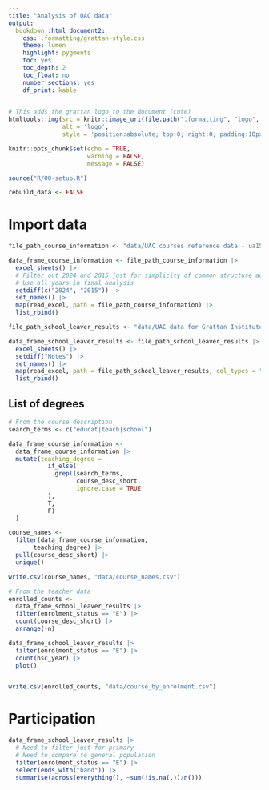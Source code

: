 ```yaml
---
title: "Analysis of UAC data"
output:
  bookdown::html_document2:
    css: .formatting/grattan-style.css
    theme: lumen
    highlight: pygments
    toc: yes
    toc_depth: 2
    toc_float: no
    number_sections: yes
    df_print: kable
---
```


```r
# This adds the grattan logo to the document (cute)
htmltools::img(src = knitr::image_uri(file.path(".formatting", "logo", "GrattanLogo_left.png")), 
               alt = 'logo', 
               style = 'position:absolute; top:0; right:0; padding:10px; height:8%;')
```


```r
knitr::opts_chunk$set(echo = TRUE, 
                      warning = FALSE, 
                      message = FALSE)

source("R/00-setup.R") 

rebuild_data <- FALSE
```

# Import data

```r
file_path_course_information <- "data/UAC courses reference data - ua15 to ua24.xlsx"

data_frame_course_information <- file_path_course_information |> 
  excel_sheets() |> 
  # Filter out 2024 and 2015 just for simplicity of common structure across sheets
  # Use all years in final analysis
  setdiff(c("2024", "2015")) |> 
  set_names() |> 
  map(read_excel, path = file_path_course_information) |> 
  list_rbind()

file_path_school_leaver_results <- "data/UAC data for Grattan Institute - 2015 to 2024.xlsx"

data_frame_school_leaver_results <- file_path_school_leaver_results |> 
  excel_sheets() |> 
  setdiff("Notes") |> 
  set_names() |> 
  map(read_excel, path = file_path_school_leaver_results, col_types = "text") |> 
  list_rbind()

```

## List of degrees

```r

# From the course description
search_terms <- c("educat|teach|school")

data_frame_course_information <- 
  data_frame_course_information |> 
  mutate(teaching_degree = 
           if_else(
             grepl(search_terms,
                   course_desc_short,
                   ignore.case = TRUE
           ), 
           T, 
           F)
  )

course_names <- 
  filter(data_frame_course_information, 
       teaching_degree) |> 
  pull(course_desc_short) |> 
  unique()

write.csv(course_names, "data/course_names.csv")

# From the teacher data
enrolled_counts <- 
  data_frame_school_leaver_results |> 
  filter(enrolment_status == "E") |> 
  count(course_desc_short) |> 
  arrange(-n)

data_frame_school_leaver_results |> 
  filter(enrolment_status == "E") |> 
  count(hsc_year) |> 
  plot()


write.csv(enrolled_counts, "data/course_by_enrolment.csv")

```

# Participation

```r
data_frame_school_leaver_results |> 
  # Need to filter just for primary
  # Need to compare to general population
  filter(enrolment_status == "E") |> 
  select(ends_with("band")) |> 
  summarise(across(everything(), ~sum(!is.na(.))/n()))

```

